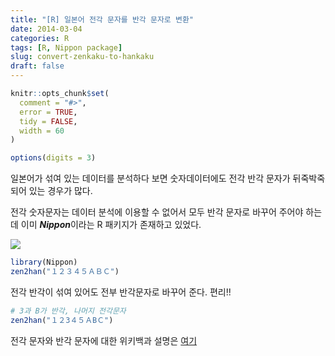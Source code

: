```yaml
---
title: "[R] 일본어 전각 문자를 반각 문자로 변환"
date: 2014-03-04
categories: R
tags: [R, Nippon package]
slug: convert-zenkaku-to-hankaku
draft: false
---
```


```r
knitr::opts_chunk$set(
  comment = "#>",
  error = TRUE,
  tidy = FALSE,
  width = 60
)

options(digits = 3)
```


일본어가 섞여 있는 데이터를 분석하다 보면 숫자데이터에도 전각 반각 문자가 뒤죽박죽되어 있는 경우가 많다. 

전각 숫자문자는 데이터 분석에 이용할 수 없어서 모두 반각 문자로 바꾸어 주어야 하는데 이미 ***Nippon***이라는 R 패키지가 존재하고 있었다. 

<!--more-->
![](/images/keyboard.png)

```r
library(Nippon)
zen2han("１２３４５ＡＢＣ")
```

전각 반각이 섞여 있어도 전부 반각문자로 바꾸어 준다. 
편리!!

```r
# 3과 B가 반각, 나머지 전각문자
zen2han("１２3４５ＡBＣ")
```

전각 문자와 반각 문자에 대한 위키백과 설명은 [여기](http://ko.wikipedia.org/wiki/%EC%A0%84%EA%B0%81_%EB%AC%B8%EC%9E%90%EC%99%80_%EB%B0%98%EA%B0%81_%EB%AC%B8%EC%9E%90)

